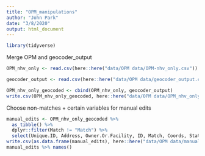 ```yaml
---
title: "OPM_manipulations"
author: "John Park"
date: "3/8/2020"
output: html_document
---
```


```r
library(tidyverse)
```

Merge OPM and geocoder_output
```r
OPM_nhv_only <- read.csv(here::here("data/OPM data/OPM-nhv_only.csv"))

geocoder_output <- read.csv(here::here("data/OPM data/geocoder_output.csv"))

OPM_nhv_only_geocoded <- cbind(OPM_nhv_only, geocoder_output)
write.csv(OPM_nhv_only_geocoded, here::here("data/OPM data/OPM_nhv_only_geocoded.csv"))
```

Choose non-matches + certain variables for manual edits
```r
manual_edits <- OPM_nhv_only_geocoded %>% 
  as_tibble() %>% 
  dplyr::filter(Match != "Match") %>% 
  select(Unique.ID, Address, Owner.Or.Facility, ID, Match, Coords, State, County, Tract, Block)
write.csv(as.data.frame(manual_edits), here::here("data/OPM data/manual_edits.csv"))
manual_edits %>% names()
```

